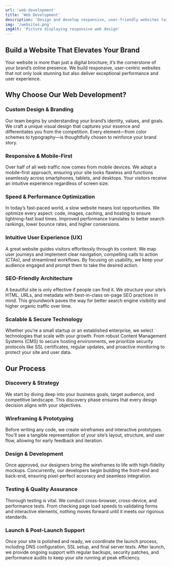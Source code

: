```yaml
---
url: 'web-development'
title: 'Web Development'
description: 'Design and develop responsive, user-friendly websites tailored to your business needs.'
img: '/websites.png'
imgAlt: 'Picture displaying responsive web design'
---
```


## Build a Website That Elevates Your Brand

Your website is more than just a digital brochure; it’s the cornerstone of your brand’s online presence. We build responsive, user-centric websites that not only look stunning but also deliver exceptional performance and user experience.

## Why Choose Our Web Development?

### Custom Design & Branding
Our team begins by understanding your brand’s identity, values, and goals. We craft a unique visual design that captures your essence and differentiates you from the competition. Every element—from color schemes to typography—is thoughtfully chosen to reinforce your brand story.

### Responsive & Mobile-First  
Over half of all web traffic now comes from mobile devices. We adopt a mobile-first approach, ensuring your site looks flawless and functions seamlessly across smartphones, tablets, and desktops. Your visitors receive an intuitive experience regardless of screen size.

### Speed & Performance Optimization  
In today’s fast-paced world, a slow website means lost opportunities. We optimize every aspect: code, images, caching, and hosting to ensure lightning-fast load times. Improved performance translates to better search rankings, lower bounce rates, and higher conversions.

### Intuitive User Experience (UX)  
A great website guides visitors effortlessly through its content. We map user journeys and implement clear navigation, compelling calls to action (CTAs), and streamlined workflows. By focusing on usability, we keep your audience engaged and prompt them to take the desired action.

### SEO-Friendly Architecture  
A beautiful site is only effective if people can find it. We structure your site’s HTML, URLs, and metadata with best-in-class on-page SEO practices in mind. This groundwork paves the way for better search engine visibility and higher organic traffic over time.

### Scalable & Secure Technology  
Whether you’re a small startup or an established enterprise, we select technologies that scale with your growth. From robust Content Management Systems (CMS) to secure hosting environments, we prioritize security protocols like SSL certificates, regular updates, and proactive monitoring to protect your site and user data.

## Our Process

### Discovery & Strategy  
We start by diving deep into your business goals, target audience, and competitive landscape. This discovery phase ensures that every design decision aligns with your objectives.

### Wireframing & Prototyping  
Before writing any code, we create wireframes and interactive prototypes. You’ll see a tangible representation of your site’s layout, structure, and user flow, allowing for early feedback and iteration.

### Design & Development  
Once approved, our designers bring the wireframes to life with high-fidelity mockups. Concurrently, our developers begin building the front-end and back-end, ensuring pixel-perfect accuracy and seamless integration.

### Testing & Quality Assurance  
Thorough testing is vital. We conduct cross-browser, cross-device, and performance tests. From checking page load speeds to validating forms and interactive elements, nothing moves forward until it meets our rigorous standards.

### Launch & Post-Launch Support  
Once your site is polished and ready, we coordinate the launch process, including DNS configuration, SSL setup, and final server tests. After launch, we provide ongoing support with regular backups, security patches, and performance audits to keep your site running at peak efficiency.